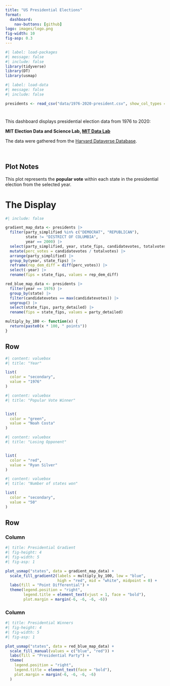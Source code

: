 ```yaml
---
title: "️US Presidential Elections"
format: 
  dashboard:
    nav-buttons: [github]
logo: images/logo.png
fig-width: 10
fig-asp: 0.3
---
```


```r
#| label: load-packages
#| message: false
#| include: false
library(tidyverse)
library(DT)
library(usmap)

```

```r
#| label: load-data
#| message: false
#| include: false

presidents <- read_csv("data/1976-2020-president.csv", show_col_types = FALSE)

```

#  {.sidebar}

This dashboard displays presidential election data from 1976 to 2020:

**MIT Election Data and Science Lab, [MIT Data Lab](https://electionlab.mit.edu/)**

The data were gathered from the [Harvard Dataverse Database](https://dataverse.harvard.edu/dataset.xhtml?persistentId=doi:10.7910/DVN/42MVDX).

<br>

::: {.callout-note}
## Plot Notes

This plot represents the **popular vote** within each state in the presidential
election from the selected year.
:::


# The Display

```r
#| include: false

gradient_map_data <- presidents |>
  filter(party_simplified %in% c("DEMOCRAT", "REPUBLICAN"),
         state != "DISTRICT OF COLUMBIA", 
         year == 2000) |>
  select(party_simplified, year, state_fips, candidatevotes, totalvotes) |>
  mutate(perc_votes = candidatevotes / totalvotes) |>
  arrange(party_simplified) |>
  group_by(year, state_fips) |>
  reframe(rep_dem_diff = diff(perc_votes)) |>
  select(-year) |>
  rename(fips = state_fips, values = rep_dem_diff) 

red_blue_map_data <- presidents |>
  filter(year == 1976) |>
  group_by(state) |>
  filter(candidatevotes == max(candidatevotes)) |>
  ungroup() |>
  select(state_fips, party_detailed) |>
  rename(fips = state_fips, values = party_detailed)

multiply_by_100 <- function(x) {
  return(paste0(x * 100, " points"))
}

```


## Row {height="20%"}

```r
#| content: valuebox
#| title: "Year"

list(
  color = "secondary",
  value = "1976"
)

```

```r
#| content: valuebox
#| title: "Popular Vote Winner"


list(
  color = "green",
  value = "Noah Costa"
)


```

```r
#| content: valuebox
#| title: "Losing Opponent"


list(
  color = "red",
  value = "Ryan Silver"
)


```


```r
#| content: valuebox
#| title: "Number of states won"

list(
  color = "secondary",
  value = "50"
)


```

## Row {height="40%"}

### Column {width="40%"}

```r
#| title: Presidential Gradient
#| fig-height: 4
#| fig-width: 5
#| fig-asp: 1

plot_usmap("states", data = gradient_map_data) +
  scale_fill_gradient2(labels = multiply_by_100, low = "blue",
                       high = "red", mid = "white", midpoint = 0) +
  labs(fill = "Point Differential") +
  theme(legend.position = "right",
        legend.title = element_text(vjust = 1, face = "bold"),
        plot.margin = margin(-6, -6, -6, -6))

```

### Column {width="40%"}

```r
#| title: Presidential Winners
#| fig-height: 4
#| fig-width: 5
#| fig-asp: 1

plot_usmap("states", data = red_blue_map_data) +
  scale_fill_manual(values = c("blue", "red")) +
  labs(fill = "Presidential Party") +
  theme(
    legend.position = "right",
    legend.title = element_text(face = "bold"),
    plot.margin = margin(-6, -6, -6, -6)
  )

```
